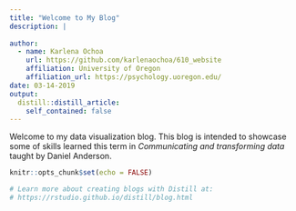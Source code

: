```yaml
---
title: "Welcome to My Blog"
description: |
 
author:
  - name: Karlena Ochoa
    url: https://github.com/karlenaochoa/610_website
    affiliation: University of Oregon 
    affiliation_url: https://psychology.uoregon.edu/
date: 03-14-2019
output:
  distill::distill_article:
    self_contained: false
---
```


Welcome to my data visualization blog. This blog is intended to showcase some of skills learned this term in *Communicating and transforming data* taught by Daniel Anderson. 

```r
knitr::opts_chunk$set(echo = FALSE)

# Learn more about creating blogs with Distill at:
# https://rstudio.github.io/distill/blog.html

```



